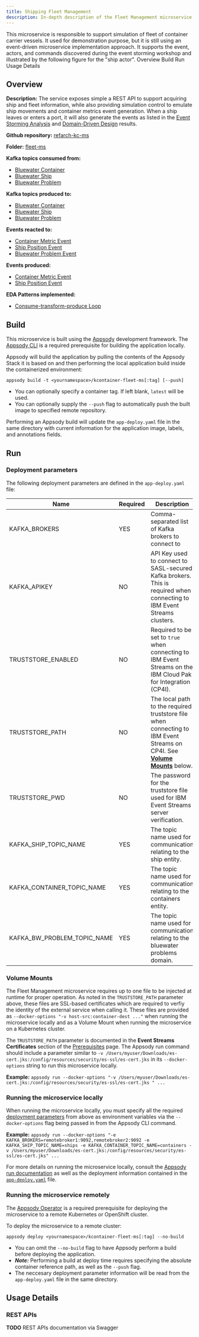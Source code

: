 ```yaml
---
title: Shipping Fleet Management
description: In-depth description of the Fleet Management microservice component of the Reefer Container Shipment solution reference implementation.
---
```


<PageDescription>
This microservice is responsible to support simulation of fleet of container carrier vessels. It used for demonstration purpose, but it is still using an event-driven microservice implementation approach. It supports the event, actors, and commands discovered during the event storming workshop and illustrated by the following figure for the "ship actor".
</PageDescription>

<AnchorLinks>
  <AnchorLink>Overview</AnchorLink>
  <AnchorLink>Build</AnchorLink>
  <AnchorLink>Run</AnchorLink>
  <AnchorLink>Usage Details</AnchorLink>
</AnchorLinks>

## Overview

**Description:** The service exposes simple a REST API to support acquiring ship and fleet information, while also providing simulation control to emulate ship movements and container metrics event generation. When a ship leaves or enters a port, it will also generate the events as listed in the [Event Storming Analysis](/implementation/event-storming-analysis/) and [Domain-Driven Design](/implementation/domain-driven-design/) results.

**Github repository:** [refarch-kc-ms](https://github.com/ibm-cloud-architecture/refarch-kc-ms)

**Folder:** [fleet-ms](https://github.com/ibm-cloud-architecture/refarch-kc-ms/tree/master/fleet-ms)

**Kafka topics consumed from:**

- [Bluewater Container](/microservices/topic-details/#bluewater-container-topic)
- [Bluewater Ship](/microservices/topic-details/#bluewater-ship-topic)
- [Bluewater Problem](/microservices/topic-details/#bluewater-problem-topic)

**Kafka topics produced to:**

- [Bluewater Container](/microservices/topic-details/#bluewater-container-topic)
- [Bluewater Ship](/microservices/topic-details/#bluewater-ship-topic)
- [Bluewater Problem](/microservices/topic-details/#bluewater-problem-topic)

**Events reacted to:**

- [Container Metric Event](/microservices/event-details/#container-metric-event)
- [Ship Position Event](/microservices/event-details/#ship-position-event)
- [Bluewater Problem Event](/microservices/event-details/#bluewater-problem-event)

**Events produced:**

- [Container Metric Event](/microservices/event-details/#container-metric-event)
- [Ship Position Event](/microservices/event-details/#ship-position-event)

**EDA Patterns implemented:**

- [Consume-transform-produce Loop](/implementation/consume-transform-produce/)

## Build

This microservice is built using the [Appsody](https://appsody.dev/) development framework. The [Appsody CLI](https://appsody.dev/docs/installing/installing-appsody) is a required prerequisite for building the application locally.

Appsody will build the application by pulling the contents of the Appsody Stack it is based on and then performing the local application build inside the containerized environment:

`appsody build -t <yournamespace>/kcontainer-fleet-ms[:tag] [--push]`

- You can optionally specify a container tag. If left blank, `latest` will be used.
- You can optionally supply the `--push` flag to automatically push the built image to specified remote repository.

Performing an Appsody build will update the `app-deploy.yaml` file in the same directory with current information for the application image, labels, and annotations fields.

## Run

### Deployment parameters

The following deployment parameters are defined in the `app-deploy.yaml` file:

| Name                                     | Required | Description                                                                                                            |
|------------------------------------------|----------|------------------------------------------------------------------------------------------------------------------------|
| KAFKA_BROKERS                            | YES      | Comma-separated list of Kafka brokers to connect to                                                                    |
| KAFKA_APIKEY                             | NO       | API Key used to connect to SASL-secured Kafka brokers. This is required when connecting to IBM Event Streams clusters. |
| TRUSTSTORE_ENABLED                       | NO       | Required to be set to `true` when connecting to IBM Event Streams on the IBM Cloud Pak for Integration (CP4I).         |
| TRUSTSTORE_PATH                          | NO       | The local path to the required truststore file when connecting to IBM Event Streams on CP4I. See [**Volume Mounts**](#volume-mounts) below.  |
| TRUSTSTORE_PWD                           | NO       | The password for the truststore file used for IBM Event Streams server verification.                                   |
| KAFKA_SHIP_TOPIC_NAME                    | YES      | The topic name used for communication relating to the ship  entity.                                                    |
| KAFKA_CONTAINER_TOPIC_NAME               | YES      | The topic name used for communication relating to the containers entity.                                               |
| KAFKA_BW_PROBLEM_TOPIC_NAME              | YES      | The topic name used for communication relating to the bluewater problems domain.                                      |

### Volume Mounts

The Fleet Management microservice requires up to one file to be injected at runtime for proper operation. As noted in the `TRUSTSTORE_PATH` parameter above, these files are SSL-based certificates which are required to verfiy the identity of the external service when calling it. These files are provided as `--docker-options "-v host-src:container-dest ..."` when running the microservice locally and as a Volume Mount when running the microservice on a Kubernetes cluster.

The `TRUSTSTORE_PATH` parameter is documented in the **Event Streams Certificates** section of the [Prerequisites](/infrastructure/required-services/#ibm-event-streams-on-redhat-openshift-container-platform) page. The Appsody run command should include a parameter similar to `-v /Users/myuser/Downloads/es-cert.jks:/config/resources/security/es-ssl/es-cert.jks` in its `--docker-options` string to run this microservice locally.

**Example:** `appsody run --docker-options "-v /Users/myuser/Downloads/es-cert.jks:/config/resources/security/es-ssl/es-cert.jks " ...`

### Running the microservice locally

When running the microservice locally, you must specify all the required [deployment parameters](#deployment-parameters) from above as environment variables via the `--docker-options` flag being passed in from the Appsody CLI command.

**Example:** `appsody run --docker-options "-e KAFKA_BROKERS=remotebroker1:9092,remotebroker2:9092 -e KAFKA_SHIP_TOPIC_NAME=ships -e KAFKA_CONTAINER_TOPIC_NAME=containers -v /Users/myuser/Downloads/es-cert.jks:/config/resources/security/es-ssl/es-cert.jks" ...`

For more details on running the microservice locally, consult the [Appsody run documentation](https://appsody.dev/docs/using-appsody/local-development#appsody-local-development) as well as the deployment information contained in the [`app-deploy.yaml`](https://github.com/ibm-cloud-architecture/refarch-kc-ms/blob/master/fleet-ms/app-deploy.yaml) file.

### Running the microservice remotely

The [Appsody Operator](https://appsody.dev/docs/reference/appsody-operator/) is a required prerequisite for deploying the microservice to a remote Kubernetes or OpenShift cluster.

To deploy the microservice to a remote cluster:

`appsody deploy <yournamespace>/kcontainer-fleet-ms[:tag] --no-build`

- You can omit the `--no-build` flag to have Appsody perform a build before deploying the application.
- _**Note:**_ Performing a build at deploy time requires specifying the absolute container reference path, as well as the `--push` flag.
- The neccesary deployment parameter information will be read from the `app-deploy.yaml` file in the same directory.

## Usage Details

### REST APIs

<InlineNotification kind="info"><strong>TODO</strong> REST APIs documentation via Swagger</InlineNotification>

<!--

## Implementation Details

## The model

A fleet will have one to many ships. Fleet has id and name. Ship has ID, name, status, position, port and type. Ship carries containers. Container has id, and metrics like amp, temperature. Here is an example of JSON document illustrating this model:
```json
 {
    "id": "f1",
    "name": "KC-NorthAtlantic",
    "ships": [
      {
         "name": "MarieRose",
        "latitude": "37.8044",
        "longitude": "-122.2711",
        "status": "Docked",
        "port": "Oakland",
        "type": "Carrier",
        "maxRow": 3,
        "maxColumn": 7,
         "numberOfContainers" : 17,
         "containers": [
             {"id":"c_2","type":"Reefer","temperature":10,"amp":46,"status":"RUN","row":0,"column":2,"shipId":"MarieRose"}
         ],
      }],
}
```

## Code

The base of the project was created using IBM Microclimate using microprofile / Java EE template deployable in WebSphere Liberty. Once, the project template was generated, we applied a Test Driven Development approach to develop the application logic. But first let define some use stories we want to support in this simulator.

### Code organization

The following package structure is used:
* `ibm.labs.kc.model` for the domain specific model.
* `ibm.labs.kc.app.kafka` kafka consumer and producer and config management.
* `ibm.labs.kc.app.rest` set of REST resources with API definitions
* `ibm.labs.kc.dao` data access object for ship and fleet. Use mockup no backend DB yet.
* `ibm.labs.kc.event.model` event definitions for the kafka topic payload
* `ibm.labs.kc.simulator` simulators for the demo as we do not have real ships... yet.

The most important properties are defined in the config.properties file under `src/main/resources`.

### Test Driven Development

Test driven development should be used to develop microservice as it helps to develop by contract and think about how each function should work from a client point of view. [This article](https://cloudcontent.mybluemix.net/cloud/garage/content/code/practice_test_driven_development) introduces the practice.
To apply TDD we want to describe our approach for this project, by starting by the tests.

#### Start simple

As an example of TDD applied to this project, we want to test the "get the list of fleets" feature. As this code is built by iteration, the first iteration is to get the fleet definition and ships definition from files. The `src/main/resources` folder includes a json file to define the fleets. We do not need an external datasource for this mockup solution.

The json is an array of fleet definitions, something like:
```json
[
  {
    "id": "f1",
    "name": "KC-NorthAtlantic",
    "ships": [ ]
  }
]
```

So starting from the test, we implemented in `src/test/java` the `TestReadingFleet` class to test a FleetService. The service will provide the business interface and it will use a data access object to go to the datasource.

The first test may look like the basic code below:

```java
public void testGetAllFleets() {
    FleetDAO dao = new FleetDAOMockup("Fleet.json");
	FleetService serv = new FleetService(dao);
    List<Fleet> f = serv.getFleets();
	Assert.assertNotNull(f);
	Assert.assertTrue(f.size() >= 1);
}
```

After generating class placeholder and java interface, executing the test fails, and we need to implement the DAO and the service operation `getFleets()`. In the FleetService we simply delegate to the DAO.

```java
public List<Fleet> getFleets() {
		return new ArrayList<Fleet>(dao.getFleets());
	}
```

In the future, we may want to filter out the ships or separate fleet from ship in different json files so some logic may be added in this `getFleets()` function. The DAO is defined via an interface, and we add a Factory to build DAO implementation depending on the configuration. The DAO implementation at first is loadding data from file.

To execute all the tests outside of the Eclipse IDE, we use the maven: `mvn test`.

Quickly we can see that the DAO may be more complex than expected so we add unit tests for the DAO too. After 10, 15 minutes we have a service component and a DAO with Factory and Mockup implementation created and tested.

The Fleet service needs to be exposed as REST api, so we add the JAXRS annotations inside the service class to the method we want to expose.

```java
@Path("fleets")
public class FleetService {

    @GET
    @Produces(MediaType.APPLICATION_JSON)
	public List<Fleet> getFleets() {}
}
```

So now if we want to test at the API level, we need to do integration tests. This is where **IBM Microclimate** is coming handy as it created a nice example with `HealthEndpointIT` test class to get us started. All integration tests are defined in the `it` java package so we can control the maven life cycle and execute the integration tests when the environment is ready. The `pom.xml` defines configuration using the `maven Failsafe Plugin` which is designed to run integration tests. This Maven plugin has four phases for running integration tests:

* **pre-integration-test** for setting up the integration test environment.
* **integration-test** for running the integration tests.
* **post-integration-test** for tearing down the integration test environment.
* **verify** for checking the results of the integration tests.

The pre-integration-test phase loads IBM Liberty server via another maven plugin: [liberty-maven-app-parent](https://github.com/WASdev/ci.maven/blob/master/docs/parent-pom.md) so that the API can be tested from the app server.

To execute the integration tests do a `mvn verify`.

By using the same code approach as `HealthEndpointIT` we created a `TestFleetAPIsIT` Junit test class.

The environment properties are set in the `pom.xml` file.

```java
    protected String port = System.getProperty("liberty.test.port");
	protected String warContext = System.getProperty("war.context");
    protected String baseUrl = "http://localhost:" + port + "/" + warContext;
    // .... then get a HTTP client and perform a HTTP GET
    Client client = ClientBuilder.newClient();
	Invocation.Builder invoBuild = client.target(url).request();
    Response response = invoBuild.get();
    String fleetsAsString=response.readEntity(String.class);
    //..
```

If you need to debug this test inside Eclipse, you need to start the liberty server as an external process by using `mvn liberty:run-server`.

The second logic we want to TDD is the simulation.

#### Ship Simulator

The simulation of the different container events is done in the class `BadEventSimulator`. But this class is used in a Runner, the `ShipRunner`. The approach is to move the ship to the next position as defined in the separate csv file (named by the ship's name), then to send the new ship position, and the container metrics at that position as events. So the simulator uses two Kafka producers, one for the ship position and one for the container metrics.
The topic names are defined in the `src/main/resource/config.properties` as well as the Kafka parameters. If you did not configure your kafka server, we have a script to create those topics [here](https://github.com/ibm-cloud-architecture/refarch-kc/tree/master/scripts/createLocalTopics.sh)

From a test point of view we want to create a simulation controller instance, call the service simulation operation and verify the impacted container:

```java
@Test
	public void validateContainerDown() {
        serv =  new ShipService();
		ShipSimulationControl ctl = new ShipSimulationControl("JimminyCricket", ShipSimulationControl.REEFER_DOWN);
		ctl.setNumberOfMinutes(1);
		Response res = serv.performSimulation(ctl);
        Ship s = (Ship)res.getEntity();
        Assert.assertTrue(s.getContainers().get(0).get(3).getStatus().equals(Container.STATUS_DOWN));
    }
```
Event after adding the ShipSimulationControl Java Bean and the operation performSimulation into the service... we have a problem... How to unit tests without sending message to Kafka?.

The ShipRunner is a Runnable class and uses the `positionPublisher` and `containerPublisher` which are standard Kafka producers.
Here is a code snippet for the `run()` method of the `ShipRunner`: The ship positions are loaded from a file in the class loader and then for each container in the boat, send metrics.

```java
try  {
    for (Position p : this.positions) {
        // ships publish their position to a queue
        ShipPosition sp = new ShipPosition(this.shipName,p.getLatitude(),p.getLongitude());
        positionPublisher.publishShipPosition(sp);

        // Then publish the state of their containers
        for (List<Container> row :  ship.getContainers()) {
            for (Container c : row) {
                ContainerMetric cm = BadEventSimulator.buildContainerMetric(this.shipName,c,dateFormat.format(currentWorldTime));
                containerPublisher.publishContainerMetric(cm);
            }
        }
        currentWorldTime=modifyTime(currentWorldTime);
        Thread.sleep(Math.round(this.numberOfMinutes*60000/this.positions.size()));
    }
} catch (InterruptedException e) {
```

So to avoid using kafka for unit tests, we can use mockito to mockup the producers. We encourage to read this [Mockito tutorial](https://javacodehouse.com/blog/mockito-tutorial/) and [this one.](http://www.vogella.com/tutorials/Mockito/article.html#testing-with-mock-objects) to have some basic knowledge on how to use mockito. We added the following dependency in the `pom.xml`.

```xml
<dependency>
    <groupId>org.mockito</groupId>
    <artifactId>mockito-core</artifactId>
    <version>2.23.4</version>
    <scope>test</scope>
</dependency>
```

Add a constructor in `ShipRunner` so we can inject the producer. The test can use mockup at the simulator level or at the producer level. Here is an example in the unit test class of injecting for producer:
```java
 @Mock
 static PositionPublisher positionPublisherMock;
 @Mock
 static ContainerPublisher containerPublisherMock;

 @Rule public MockitoRule mockitoRule = MockitoJUnit.rule();


 @Test
 public void validateContainerFire() {
     // use dependency injection via constructor.
    ShipRunner sr = new ShipRunner(positionPublisherMock, containerPublisherMock);
	ShipSimulator s = new ShipSimulator(sr);
    serv =  new ShipService(DAOFactory.buildOrGetShipDAOInstance("Fleet.json"),s);
    // ..
    Response res = serv.performSimulation(ctl);
}
```
Now the tests succeed and do not send any message to Kafka.

### APIs definition

We can define the API using yaml file and generates code from there, but we are using a TDD approach we start by the code: so we need to add API annotations to get the Swagger generated for us. The MicroProfile OpenAPI specification provides a set of Java interfaces and programming models that allow Java developers to natively produce OpenAPI v3 documents from their JAX-RS applications. We added annotations to the resource classes to support API documentation. Here is an example of microprofile openapi annotations.

```java
@Operation(summary = "Get fleet by fleet name",description=" Retrieve a fleet with ships from is unique name")
@APIResponses(
    value = {
        @APIResponse(
            responseCode = "404",
            description = "fleet not found",
            content = @Content(mediaType = "text/plain")),
        @APIResponse(
            responseCode = "200",
            description = "fleet retrieved",
            content = @Content(mediaType = "application/json",
            schema = @Schema(implementation = Fleet.class))) })
	public Fleet getFleetByName(
			@Parameter(
		            description = "The fleetname to get ships data",
		            required = true,
		            example = "KC-NorthFleet",
		            schema = @Schema(type = SchemaType.STRING))
			@PathParam("fleetName") String fleetName) {
            }
```

In the Liberty configuration file: `src/main/liberty/server.xml` we added the following features:
```
<feature>jaxrs-2.0</feature>
<feature>openapi-3.0</feature>
<feature>restConnector-2.0</feature>
```
Once the server is restarted, we first go to http://localhost:9080/api/explorer to access the API definitions and even we are able to test it:

![](images/fleets-api.png)

A summary of the operations defined for this simulator are:

 | API | Description |
 | --- | --- |
 | GET '/fleetms/fleets/' | Get the list of fleet |
 | GET '/fleetms/fleets/:fleetname' | Get the ships of a given fleet |
 | POST '/fleetms/fleets/simulate' | Start to simulate ships movements |
 | POST '/fleetms/ships/simulate' | Start to simulate ship movements and container metrics generation |

![](images/fleetms-apis.png)

## Running integration tests with Kafka

By adding simulation tests we need to have kafka running now. We have deployed Kafka and Zookeeper to Kubernetes on Docker Edge for Mac and are able to connect to `docker-for-desktop` cluster. We have described this type of deployment [in this note for Kafka](https://github.com/ibm-cloud-architecture/refarch-eda/blob/master/deployments/kafka/README.md) and [this note for zookeeper](https://github.com/ibm-cloud-architecture/refarch-eda/blob/master/deployments/zookeeper/README.md)

As an alternate you can use the docker image from [confluent.io](https://docs.confluent.io/current/installation/docker/docs/installation/single-node-client.html#single-node-basic) and docker-compose to start zookeeper and kafka single broker.

We use environment variables to control the configuration:

  | Variable | Role | Values |
  | --- | --- | --- |
  | KAFKA_ENV | Define what Kafka to use | We propose 3 values: LOCAL, IBMCLOUD, ICP |
  | KAFKA_BROKERS | IP addresses and port number of the n brokers configured in your environment | |

The pom.xml uses those variables to use the local kafka for the integration tests:

```
<configuration>
        <environmentVariables>
            <KAFKA_ENV>LOCAL</KAFKA_ENV>
            <KAFKA_BROKERS>gc-kafka-0.gc-kafka-hl-svc.greencompute.svc.cluster.local:32224</KAFKA_BROKERS>
        </environmentVariables>
```

One interesting integration test is defined in the class `it.FireContainerSimulationIT.java` as it starts a Thread running a ContainerConsumer (bullet 1 in figure below) which uses Kafka api to get `Container events` (class `ibm.labs.kc.event.model.ContainerMetric`) from the `bluewaterContainer` topic, and then calls the POST HTTP end point (2): `http://localhost:9080/fleetms/ships/simulate` with a simulator control object (`ibm.labs.kc.dto.model.ShipSimulationControl`). The application is producing ship position events and container metrics events at each time slot (3). The consumer is getting multiple events (4) from the topic showing some containers are burning:

```json
{"id":"c_2","type":"Reefer","temperature":150,"amp":46,"status":"FIRE","row":0,"column":2,"shipId":"JimminyCricket"},
{"id":"c_3","type":"Reefer","temperature":150,"amp":42,"status":"FIRE","row":0,"column":3,"shipId":"JimminyCricket"}
```

![](images/it-fire-containers.png)

The integration tests are executed with maven:
```
mvn verify
```

-->
